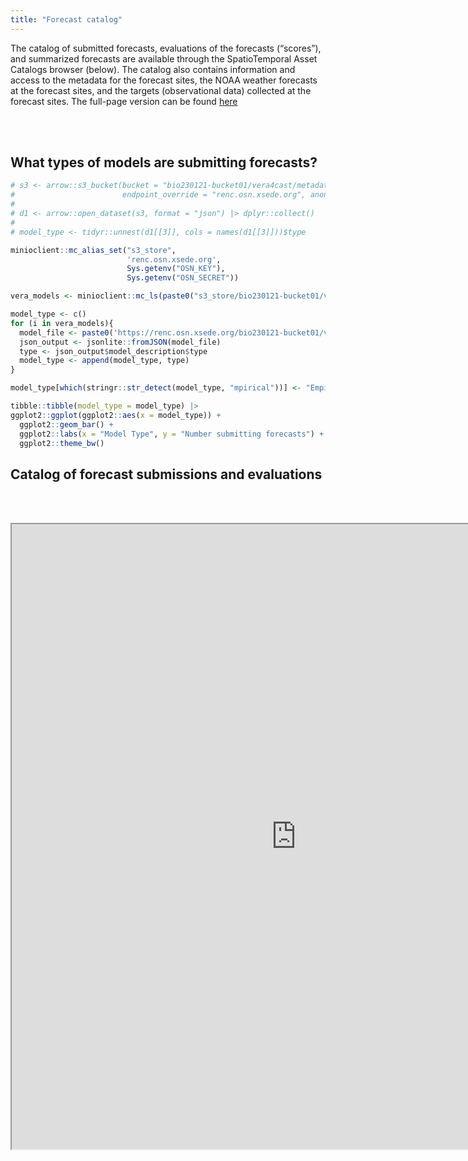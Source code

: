 ```yaml
---
title: "Forecast catalog"
---
```


The catalog of submitted forecasts, evaluations of the forecasts ("scores"), and summarized forecasts are available through the SpatioTemporal Asset Catalogs browser (below). The catalog also contains information and access to the metadata for the forecast sites, the NOAA weather forecasts at the forecast sites, and the targets (observational data) collected at the forecast sites. The full-page version can be found [here](https://radiantearth.github.io/stac-browser/#/external/raw.githubusercontent.com/LTREB-reservoirs/vera4cast/main/catalog/catalog.json)

<br /> <br />

## What types of models are submitting forecasts?

```r
# s3 <- arrow::s3_bucket(bucket = "bio230121-bucket01/vera4cast/metadata/model_id/",
#                        endpoint_override = "renc.osn.xsede.org", anonymous = TRUE)
# 
# d1 <- arrow::open_dataset(s3, format = "json") |> dplyr::collect()
# 
# model_type <- tidyr::unnest(d1[[3]], cols = names(d1[[3]]))$type

minioclient::mc_alias_set("s3_store",
                          'renc.osn.xsede.org',
                          Sys.getenv("OSN_KEY"),
                          Sys.getenv("OSN_SECRET"))

vera_models <- minioclient::mc_ls(paste0("s3_store/bio230121-bucket01/vera4cast/metadata/model_id"))

model_type <- c()
for (i in vera_models){
  model_file <- paste0('https://renc.osn.xsede.org/bio230121-bucket01/vera4cast/metadata/model_id/',i)
  json_output <- jsonlite::fromJSON(model_file)
  type <- json_output$model_description$type
  model_type <- append(model_type, type)
}

model_type[which(stringr::str_detect(model_type, "mpirical"))] <- "Empirical"

tibble::tibble(model_type = model_type) |> 
ggplot2::ggplot(ggplot2::aes(x = model_type)) +
  ggplot2::geom_bar() +
  ggplot2::labs(x = "Model Type", y = "Number submitting forecasts") +
  ggplot2::theme_bw()
```

## Catalog of forecast submissions and evaluations {#sec-spatiotemporal-asset-catalog}

<br /> <br />

```{=html}
<iframe width="910" height="1000" src="https://radiantearth.github.io/stac-browser/#/external/raw.githubusercontent.com/LTREB-reservoirs/vera4cast/main/catalog/catalog.json" title="Webpage example"></iframe>
```
